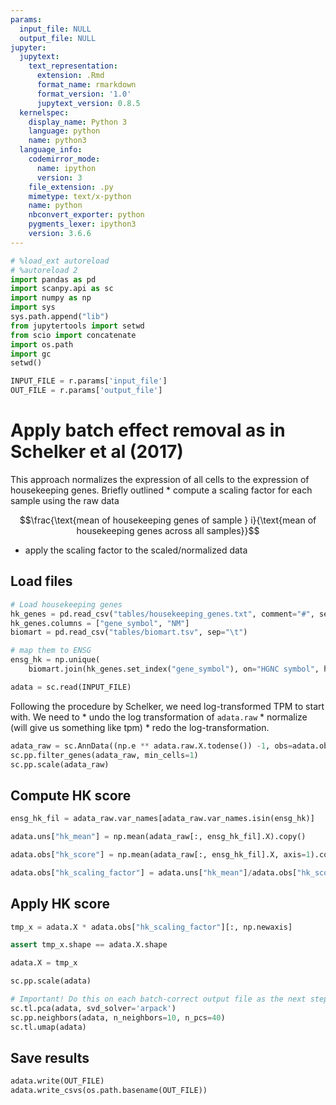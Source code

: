 ```yaml
---
params:
  input_file: NULL
  output_file: NULL
jupyter:
  jupytext:
    text_representation:
      extension: .Rmd
      format_name: rmarkdown
      format_version: '1.0'
      jupytext_version: 0.8.5
  kernelspec:
    display_name: Python 3
    language: python
    name: python3
  language_info:
    codemirror_mode:
      name: ipython
      version: 3
    file_extension: .py
    mimetype: text/x-python
    name: python
    nbconvert_exporter: python
    pygments_lexer: ipython3
    version: 3.6.6
---
```


```python
# %load_ext autoreload
# %autoreload 2
import pandas as pd
import scanpy.api as sc
import numpy as np
import sys
sys.path.append("lib")
from jupytertools import setwd
from scio import concatenate
import os.path
import gc
setwd()
```

```python
INPUT_FILE = r.params['input_file']
OUT_FILE = r.params['output_file']
```

# Apply batch effect removal as in Schelker et al (2017)
This approach normalizes the expression of all cells to the expression of housekeeping genes.
Briefly outlined
* compute a scaling factor for each sample using the raw data

$$\frac{\text{mean of housekeeping genes of sample } i}{\text{mean of housekeeping genes across all samples}}$$


* apply the scaling factor to the scaled/normalized data

## Load files

```python
# Load housekeeping genes
hk_genes = pd.read_csv("tables/housekeeping_genes.txt", comment="#", sep="\t")
hk_genes.columns = ["gene_symbol", "NM"]
biomart = pd.read_csv("tables/biomart.tsv", sep="\t")

# map them to ENSG
ensg_hk = np.unique(
    biomart.join(hk_genes.set_index("gene_symbol"), on="HGNC symbol", how="inner")["Gene stable ID"].values)
```

```python
adata = sc.read(INPUT_FILE)
```

Following the procedure by Schelker, we need log-transformed TPM to start with. 
We need to 
 * undo the log transformation of `adata.raw`
 * normalize (will give us something like tpm)
 * redo the log-transformation. 

```python
adata_raw = sc.AnnData((np.e ** adata.raw.X.todense()) -1, obs=adata.obs, var=adata.raw.var)
sc.pp.filter_genes(adata_raw, min_cells=1)
sc.pp.scale(adata_raw)
```

## Compute HK score

```python
ensg_hk_fil = adata_raw.var_names[adata_raw.var_names.isin(ensg_hk)]
```

```python
adata.uns["hk_mean"] = np.mean(adata_raw[:, ensg_hk_fil].X).copy()
```

```python
adata.obs["hk_score"] = np.mean(adata_raw[:, ensg_hk_fil].X, axis=1).copy()
```

```python
adata.obs["hk_scaling_factor"] = adata.uns["hk_mean"]/adata.obs["hk_score"]
```

## Apply HK score

```python
tmp_x = adata.X * adata.obs["hk_scaling_factor"][:, np.newaxis]
```

```python
assert tmp_x.shape == adata.X.shape
```

```python
adata.X = tmp_x
```

```python
sc.pp.scale(adata)
```

```python
# Important! Do this on each batch-correct output file as the next step depends on it!
sc.tl.pca(adata, svd_solver='arpack')
sc.pp.neighbors(adata, n_neighbors=10, n_pcs=40)
sc.tl.umap(adata)
```

## Save results

```python
adata.write(OUT_FILE)
adata.write_csvs(os.path.basename(OUT_FILE))
```
